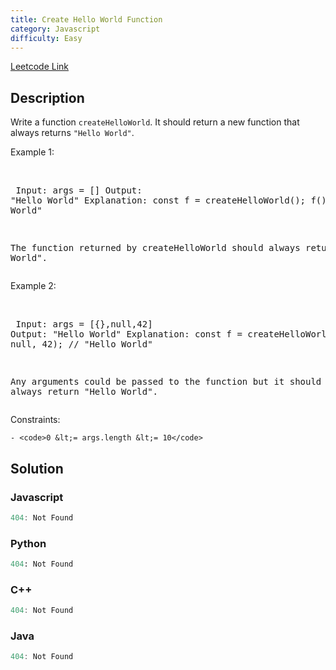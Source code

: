 ```yaml
---
title: Create Hello World Function
category: Javascript
difficulty: Easy
---
```


<Callout>

[Leetcode Link](https://leetcode.com/problems/create-hello-world-function)

</Callout>

## Description
Write a function <code>createHelloWorld</code>. It should return a new function that always returns <code>&quot;Hello World&quot;</code>.
 
Example 1:

<br /><pre className="overflow-x-auto">
Input: args = []
Output: &quot;Hello World&quot;
Explanation:
const f = createHelloWorld();
f(); // &quot;Hello World&quot;

The function returned by createHelloWorld should always return &quot;Hello World&quot;.
</pre>

Example 2:

<br /><pre className="overflow-x-auto">
Input: args = [{},null,42]
Output: &quot;Hello World&quot;
Explanation:
const f = createHelloWorld();
f({}, null, 42); // &quot;Hello World&quot;

Any arguments could be passed to the function but it should still always return &quot;Hello World&quot;.
</pre>

 
Constraints:


	- <code>0 &lt;= args.length &lt;= 10</code>



## Solution

### Javascript
```javascript
404: Not Found
```
### Python
```python
404: Not Found
```
### C++
```cpp
404: Not Found
```
### Java
```java
404: Not Found
```


